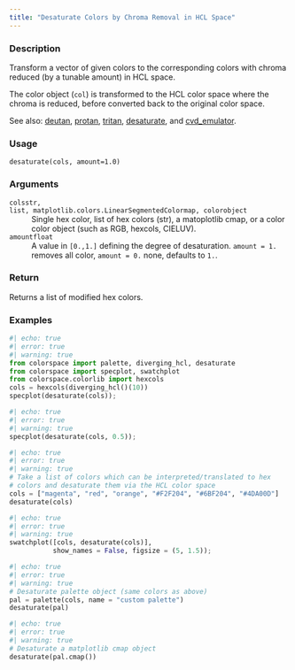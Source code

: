 ```yaml
---
title: "Desaturate Colors by Chroma Removal in HCL Space"
---
```


### Description

Transform a vector of given colors to the corresponding colors
with chroma reduced (by a tunable amount) in HCL space.

The color object (`col`) is transformed to the HCL color
space where the chroma is reduced, before converted back to the original
color space.

See also: [deutan](colorspace.CVD.deutan.qmd), [protan](colorspace.CVD.protan.qmd), [tritan](colorspace.CVD.tritan.qmd),
[desaturate](colorspace.CVD.desaturate.qmd), and [cvd_emulator](colorspace.cvd_emulator.cvd_emulator.qmd).

### Usage

<pre><code class='language-python'>desaturate(cols, amount=1.0)</code></pre>

### Arguments

<dl class="pyp-list param-list">
  <dt style = "white-space: nowrap; font-family: monospace; vertical-align: top">
   <code id="colorspace.CVD.desaturate:cols">cols</code><code class="argument-class">str, list, matplotlib.colors.LinearSegmentedColormap, colorobject</code>
  </dt>
 <dd>Single hex color, list of hex colors (str), a matoplotlib cmap, or
a color color object (such as RGB, hexcols, CIELUV).</dd>
  <dt style = "white-space: nowrap; font-family: monospace; vertical-align: top">
   <code id="colorspace.CVD.desaturate:amount">amount</code><code class="argument-class">float</code>
  </dt>
 <dd>A value in `[0.,1.]` defining the degree of desaturation.
`amount = 1.` removes all color, `amount = 0.` none, defaults to `1.`.</dd>
</dl>

### Return

Returns a list of modified hex colors.

### Examples

```python
#| echo: true
#| error: true
#| warning: true
from colorspace import palette, diverging_hcl, desaturate
from colorspace import specplot, swatchplot
from colorspace.colorlib import hexcols
cols = hexcols(diverging_hcl()(10))
specplot(desaturate(cols));
```

```python
#| echo: true
#| error: true
#| warning: true
specplot(desaturate(cols, 0.5));
```

```python
#| echo: true
#| error: true
#| warning: true
# Take a list of colors which can be interpreted/translated to hex
# colors and desaturate them via the HCL color space
cols = ["magenta", "red", "orange", "#F2F204", "#6BF204", "#4DA00D"]
desaturate(cols)
```

```python
#| echo: true
#| error: true
#| warning: true
swatchplot([cols, desaturate(cols)],
           show_names = False, figsize = (5, 1.5));
```

```python
#| echo: true
#| error: true
#| warning: true
# Desaturate palette object (same colors as above)
pal = palette(cols, name = "custom palette")
desaturate(pal)
```

```python
#| echo: true
#| error: true
#| warning: true
# Desaturate a matplotlib cmap object
desaturate(pal.cmap())
```



